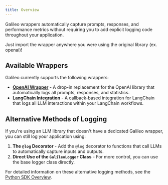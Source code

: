 ```yaml
---
title: Overview
---
```


Galileo wrappers automatically capture prompts, responses, and performance metrics without requiring you to add explicit logging code throughout your application.

Just import the wrapper anywhere you were using the original library (ex. openai)!

## Available Wrappers

Galileo currently supports the following wrappers:

- [**OpenAI Wrapper**](./openai) - A drop-in replacement for the OpenAI library that automatically logs all prompts, responses, and statistics.
- [**LangChain Integration**](./langchain) - A callback-based integration for LangChain that logs all LLM interactions within your LangChain workflows.

## Alternative Methods of Logging

If you're using an LLM library that doesn't have a dedicated Galileo wrapper, you can still log your application using:

1. **The `@log` Decorator** - Add the `@log` decorator to functions that call LLMs to automatically capture inputs and outputs.
2. **Direct Use of the `GalileoLogger` Class** - For more control, you can use the base logger class directly.

For detailed information on these alternative logging methods, see the [Python SDK Overview](../reference).
